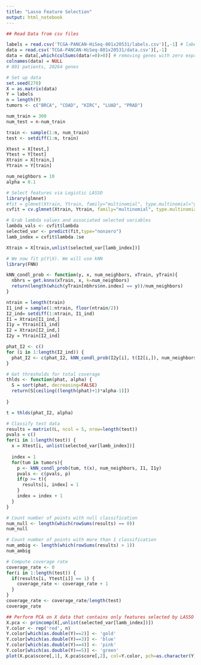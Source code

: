 ```yaml
---
title: "Lasso Feature Selection"
output: html_notebook
---
```


```r
## Read Data from csv files

labels = read.csv('TCGA-PANCAN-HiSeq-801x20531/labels.csv')[,-1] # labels[i] = tumor type for patient #i (5 types: BRCA, COAD, KIRC, LUAD, PRAD)
data = read.csv('TCGA-PANCAN-HiSeq-801x20531/data.csv')[,-1]
data = data[,which(colSums(data!=0)>0)] # removing genes with zero expression level across all patients
colnames(data) = NULL
# 801 patients, 20264 genes
```

```r
# Set up data
set.seed(278)
X = as.matrix(data) 
Y = labels
n = length(Y)
tumors <- c("BRCA", "COAD", "KIRC", "LUAD", "PRAD")

num_train = 300
num_test = n-num_train

train <- sample(1:n, num_train)
test <- setdiff(1:n, train)

Xtest = X[test,]
Ytest = Y[test]
Xtrain = X[train,]
Ytrain = Y[train]

num_neighbors = 10
alpha = 0.1
```


```r
# Select features via Logistic LASSO
library(glmnet)
#fit = glmnet(Xtrain, Ytrain, family="multinomial", type.multinomial="grouped")
cvfit = cv.glmnet(Xtrain, Ytrain, family="multinomial", type.multinomial="grouped")
```

```r
# Grab lambda values and associated selected variables
lambda_vals <- cvfit$lambda
selected_var <- predict(fit,type="nonzero")
lamb_index = cvfit$lambda.1se

Xtrain = X[train,unlist(selected_var[lamb_index])]

```

```r
# We now fit p(Y|X). We will use kNN
library(FNN)

kNN_condl_prob <- function(y, x, num_neighbors, xTrain, yTrain){
  nbhrs = get.knnx(xTrain, x, k=num_neighbors) 
  return(length(which(yTrain[nbhrs$nn.index] == y))/num_neighbors)
}
```

```r

ntrain = length(train)
I1_ind = sample(1:ntrain, floor(ntrain/2))
I2_ind= setdiff(1:ntrain, I1_ind)
I1 = Xtrain[I1_ind,]
I1y = Ytrain[I1_ind]
I2 = Xtrain[I2_ind,]
I2y = Ytrain[I2_ind]

phat_I2 <- c()
for (i in 1:length(I2_ind)) {
  phat_I2 <- c(phat_I2, kNN_condl_prob(I2y[i], t(I2[i,]), num_neighbors, I1, I1y))
}
```

```r
# Get thresholds for total coverage
thlds <- function(phat, alpha) {
  S = sort(phat, decreasing=FALSE)
  return(S[ceiling((length(phat)+1)*alpha-1)])
  
}

t = thlds(phat_I2, alpha)
```

```r
# Classify test data 
results = matrix(0L, ncol = 5, nrow=length(test))
pvals = c()
for(i in 1:length(test)) {
  x = Xtest[i, unlist(selected_var[lamb_index])]
  
  index = 1
  for(tum in tumors){
    p <- kNN_condl_prob(tum, t(x), num_neighbors, I1, I1y)
    pvals <- c(pvals, p)
    if(p >= t){
      results[i, index] = 1
    }
    index = index + 1
  }
}
```

```r
# Count number of points with null classification
num_null <- length(which(rowSums(results) == 0))
num_null
```

```r
# Count number of points with more than 1 classification
num_ambig <- length(which(rowSums(results) > 1))
num_ambig
```

```r
# Compute coverage rate
coverage_rate <- 0
for(i in 1:length(test)) {
  if(results[i, Ytest[i]] == 1) {
    coverage_rate <- coverage_rate + 1
  }
}
coverage_rate <- coverage_rate/length(test)
coverage_rate
```

```r

## Perform PCA on X data that contains only features selected by LASSO
X.pca <- princomp(X[,unlist(selected_var[lamb_index])])
Y.color <- rep('red', n)
Y.color[which(as.double(Y)==2)] <- 'gold'
Y.color[which(as.double(Y)==3)] <- 'blue'
Y.color[which(as.double(Y)==4)] <- 'pink'
Y.color[which(as.double(Y)==5)] <- 'green'
plot(X.pca$score[,1], X.pca$score[,2], col=Y.color, pch=as.character(Y))
```